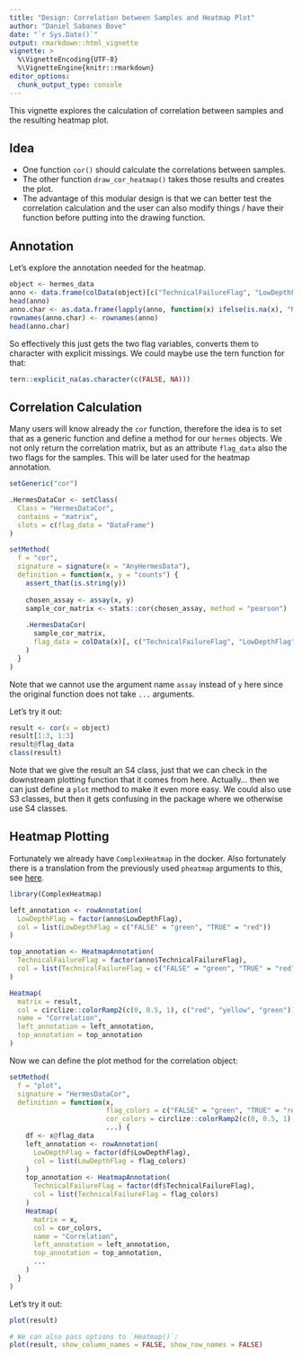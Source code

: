 ```yaml
---
title: "Design: Correlation between Samples and Heatmap Plot"
author: "Daniel Sabanes Bove"
date: "`r Sys.Date()`"
output: rmarkdown::html_vignette
vignette: >
  %\VignetteEncoding{UTF-8}
  %\VignetteEngine{knitr::rmarkdown}
editor_options: 
  chunk_output_type: console
---
```


This vignette explores the calculation of correlation between samples and the
resulting heatmap plot.

## Idea

- One function `cor()` should calculate the correlations between samples.
- The other function `draw_cor_heatmap()` takes those results and creates the plot.
- The advantage of this modular design is that we can better test the
correlation calculation and the user can also modify things / have their
function before putting into the drawing function.

## Annotation

Let's explore the annotation needed for the heatmap.

```r
object <- hermes_data
anno <- data.frame(colData(object)[c("TechnicalFailureFlag", "LowDepthFlag")])
head(anno)
anno.char <- as.data.frame(lapply(anno, function(x) ifelse(is.na(x), "NA", as.character(x))))
rownames(anno.char) <- rownames(anno)
head(anno.char)
```

So effectively this just gets the two flag variables, converts them to character with explicit missings.
We could maybe use the tern function for that:

```r
tern::explicit_na(as.character(c(FALSE, NA)))
```

## Correlation Calculation

Many users will know already the `cor` function, therefore the idea is to set that as a generic function
and define a method for our `hermes` objects. We not only return the correlation matrix, but as an 
attribute `flag_data` also the two flags for the samples. This will be later used for the heatmap
annotation.

```r
setGeneric("cor")

.HermesDataCor <- setClass(
  Class = "HermesDataCor",
  contains = "matrix",
  slots = c(flag_data = "DataFrame")
)

setMethod(
  f = "cor",
  signature = signature(x = "AnyHermesData"),
  definition = function(x, y = "counts") {
    assert_that(is.string(y))
    
    chosen_assay <- assay(x, y)
    sample_cor_matrix <- stats::cor(chosen_assay, method = "pearson")
    
    .HermesDataCor(
      sample_cor_matrix,
      flag_data = colData(x)[, c("TechnicalFailureFlag", "LowDepthFlag")]
    )
  }
)
```

Note that we cannot use the argument name `assay` instead of `y` here since the original function
does not take `...` arguments.

Let's try it out:

```r
result <- cor(x = object)
result[1:3, 1:3]
result@flag_data
class(result)
```

Note that we give the result an S4 class, just that we can check in the
downstream plotting function that it comes from here. Actually... then we can
just define a `plot` method to make it even more easy. We could also use S3
classes, but then it gets confusing in the package where we otherwise use S4
classes.

## Heatmap Plotting

Fortunately we already have `ComplexHeatmap` in the docker. Also fortunately there is a translation
from the previously used `pheatmap` arguments to this, see [here](https://jokergoo.github.io/ComplexHeatmap-reference/book/integrate-with-other-packages.html#translation).

```r
library(ComplexHeatmap)

left_annotation <- rowAnnotation(
  LowDepthFlag = factor(anno$LowDepthFlag),
  col = list(LowDepthFlag = c("FALSE" = "green", "TRUE" = "red"))
)

top_annotation <- HeatmapAnnotation(
  TechnicalFailureFlag = factor(anno$TechnicalFailureFlag),
  col = list(TechnicalFailureFlag = c("FALSE" = "green", "TRUE" = "red"))
)

Heatmap(
  matrix = result,
  col = circlize::colorRamp2(c(0, 0.5, 1), c("red", "yellow", "green")),
  name = "Correlation",
  left_annotation = left_annotation,
  top_annotation = top_annotation
)
```

Now we can define the plot method for the correlation object:

```r
setMethod(
  f = "plot",
  signature = "HermesDataCor",
  definition = function(x, 
                        flag_colors = c("FALSE" = "green", "TRUE" = "red"),
                        cor_colors = circlize::colorRamp2(c(0, 0.5, 1), c("red", "yellow", "green")),
                        ...) {
    df <- x@flag_data
    left_annotation <- rowAnnotation(
      LowDepthFlag = factor(df$LowDepthFlag),
      col = list(LowDepthFlag = flag_colors)
    )
    top_annotation <- HeatmapAnnotation(
      TechnicalFailureFlag = factor(df$TechnicalFailureFlag),
      col = list(TechnicalFailureFlag = flag_colors)
    )
    Heatmap(
      matrix = x,
      col = cor_colors,
      name = "Correlation",
      left_annotation = left_annotation,
      top_annotation = top_annotation,
      ...
    )
  }
)
```

Let's try it out:

```r
plot(result)

# We can also pass options to `Heatmap()`:
plot(result, show_column_names = FALSE, show_row_names = FALSE)
```

